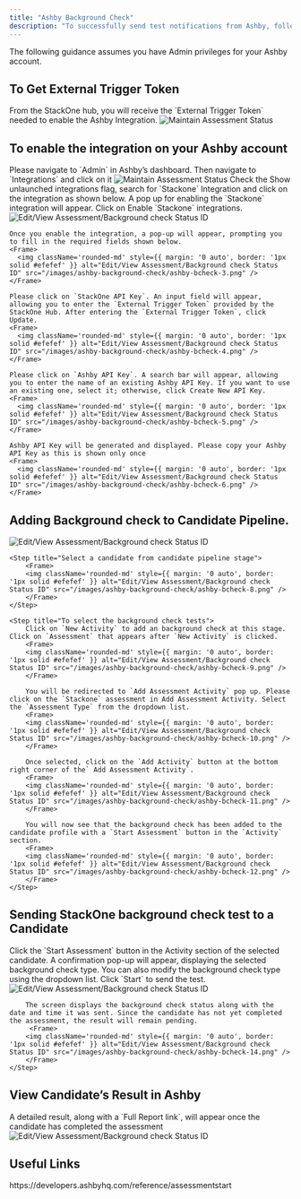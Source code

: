 ```yaml
---
title: "Ashby Background Check"
description: "To successfully send test notifications from Ashby, follow these steps in your Ashby account, and complete the necessary actions."
---
```



<Warning>
  The following guidance assumes you have Admin privileges for your Ashby
  account.
</Warning>

## To Get External Trigger Token
<Steps>
  <Step title="To get the External Trigger Token">
  From the StackOne hub, you will receive the `External Trigger Token` needed to enable the Ashby Integration.
    <Frame>
      <img className='rounded-md' style={{ margin: '0 auto', border: '1px solid #efefef' }} alt="Maintain Assessment Status" src="/images/ashby-background-check/ashby-external-key.png" />
    </Frame>
  </Step>
</Steps>


## To enable the integration on your Ashby account
<Steps>
  <Step title="Go to Integration">
    Please navigate to `Admin` in Ashby’s dashboard. Then navigate to `Integrations` and click on it
    <Frame>
      <img className='rounded-md' style={{ margin: '0 auto', border: '1px solid #efefef' }} alt="Maintain Assessment Status" src="/images/ashby-background-check/ashby-bcheck-1.png" />
    </Frame>
  </Step>

  <Step title="To enable the Stackone integration">
    Check the Show unlaunched integrations flag, search for `Stackone` Integration and click on the integration as shown below. A pop up for enabling the `Stackone` integration will appear. Click on Enable `Stackone` integrations.
    <Frame>
      <img className='rounded-md' style={{ margin: '0 auto', border: '1px solid #efefef' }} alt="Edit/View Assessment/Background check Status ID" src="/images/ashby-background-check/ashby-bcheck-2.png" />
    </Frame>

    Once you enable the integration, a pop-up will appear, prompting you to fill in the required fields shown below. 
    <Frame>
      <img className='rounded-md' style={{ margin: '0 auto', border: '1px solid #efefef' }} alt="Edit/View Assessment/Background check Status ID" src="/images/ashby-background-check/ashby-bcheck-3.png" />
    </Frame>

    Please click on `StackOne API Key`. An input field will appear, allowing you to enter the `External Trigger Token` provided by the StackOne Hub. After entering the `External Trigger Token`, click Update.
    <Frame>
      <img className='rounded-md' style={{ margin: '0 auto', border: '1px solid #efefef' }} alt="Edit/View Assessment/Background check Status ID" src="/images/ashby-background-check/ashby-bcheck-4.png" />
    </Frame>

    Please click on `Ashby API Key`. A search bar will appear, allowing you to enter the name of an existing Ashby API Key. If you want to use an existing one, select it; otherwise, click Create New API Key.
    <Frame>
      <img className='rounded-md' style={{ margin: '0 auto', border: '1px solid #efefef' }} alt="Edit/View Assessment/Background check Status ID" src="/images/ashby-background-check/ashby-bcheck-5.png" />
    </Frame>

    Ashby API Key will be generated and displayed. Please copy your Ashby API Key as this is shown only once
    <Frame>
      <img className='rounded-md' style={{ margin: '0 auto', border: '1px solid #efefef' }} alt="Edit/View Assessment/Background check Status ID" src="/images/ashby-background-check/ashby-bcheck-6.png" />
    </Frame>
  </Step>
</Steps>


## Adding Background check to Candidate Pipeline.
<Steps>
    <Step title="Navigate to your job dashboard and select a job from the job list">
        <Frame>
        <img className='rounded-md' style={{ margin: '0 auto', border: '1px solid #efefef' }} alt="Edit/View Assessment/Background check Status ID" src="/images/ashby-background-check/ashby-bcheck-7.png" />
        </Frame>
    </Step>

    <Step title="Select a candidate from candidate pipeline stage">
        <Frame>
        <img className='rounded-md' style={{ margin: '0 auto', border: '1px solid #efefef' }} alt="Edit/View Assessment/Background check Status ID" src="/images/ashby-background-check/ashby-bcheck-8.png" />
        </Frame>
    </Step>

    <Step title="To select the background check tests">
        Click on `New Activity` to add an background check at this stage. Click on `Assessment` that appears after `New Activity` is clicked.
        <Frame>
        <img className='rounded-md' style={{ margin: '0 auto', border: '1px solid #efefef' }} alt="Edit/View Assessment/Background check Status ID" src="/images/ashby-background-check/ashby-bcheck-9.png" />
        </Frame>

        You will be redirected to `Add Assessment Activity` pop up. Please click on the `Stackone` assessment in Add Assessment Activity. Select the `Assessment Type` from the dropdown list.
        <Frame>
        <img className='rounded-md' style={{ margin: '0 auto', border: '1px solid #efefef' }} alt="Edit/View Assessment/Background check Status ID" src="/images/ashby-background-check/ashby-bcheck-10.png" />
        </Frame>

        Once selected, click on the `Add Activity` button at the bottom right corner of the` Add Assessment Activity`.
        <Frame>
        <img className='rounded-md' style={{ margin: '0 auto', border: '1px solid #efefef' }} alt="Edit/View Assessment/Background check Status ID" src="/images/ashby-background-check/ashby-bcheck-11.png" />
        </Frame>

        You will now see that the background check has been added to the candidate profile with a `Start Assessment` button in the `Activity` section.
        <Frame>
        <img className='rounded-md' style={{ margin: '0 auto', border: '1px solid #efefef' }} alt="Edit/View Assessment/Background check Status ID" src="/images/ashby-background-check/ashby-bcheck-12.png" />
        </Frame>
    </Step>
</Steps>


## Sending StackOne background check test to a Candidate
<Steps>
    <Step title="To send an background check test to the candidate">
        Click the `Start Assessment` button in the Activity section of the selected candidate. A confirmation pop-up will appear, displaying the selected background check type. You can also modify the background check type using the dropdown list. Click `Start` to send the test.
        <Frame>
        <img className='rounded-md' style={{ margin: '0 auto', border: '1px solid #efefef' }} alt="Edit/View Assessment/Background check Status ID" src="/images/ashby-background-check/ashby-bcheck-13.png" />
        </Frame>

        The screen displays the background check status along with the date and time it was sent. Since the candidate has not yet completed the assessment, the result will remain pending.
         <Frame>
        <img className='rounded-md' style={{ margin: '0 auto', border: '1px solid #efefef' }} alt="Edit/View Assessment/Background check Status ID" src="/images/ashby-background-check/ashby-bcheck-14.png" />
        </Frame>
    </Step>
</Steps>


## View Candidate’s Result in Ashby
<Steps>
    <Step title="To get the result details">
      A detailed result, along with a `Full Report link`, will appear once the candidate has completed the assessment
      <Frame>
      <img className='rounded-md' style={{ margin: '0 auto', border: '1px solid #efefef' }} alt="Edit/View Assessment/Background check Status ID" src="/images/ashby-background-check/ashby-bcheck-15.png" />
      </Frame>
    </Step>
</Steps>



<IntegrationFooter />

## Useful Links
<Card title="API Reference" icon="link" href="https://developers.ashbyhq.com/reference/assessmentstart">
    https://developers.ashbyhq.com/reference/assessmentstart
</Card>